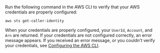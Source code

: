 Run the following command in the AWS CLI to verify that your AWS credentials are properly configured:

```bash title="Terminal command"
aws sts get-caller-identity
```

When your credentials are properly configured, your `UserId`, `Account`, and `Arn` are returned.  If your credentials are not configured correctly, an error message appears. If you received an error message, or you couldn't verify your credentials, see [Configuring the AWS CLI](https://docs.aws.amazon.com/cli/latest/userguide/cli-chap-configure.html).

